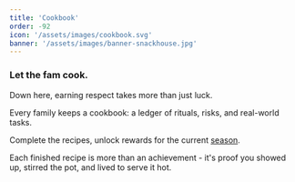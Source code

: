 ```yaml
---
title: 'Cookbook'
order: -92
icon: '/assets/images/cookbook.svg'
banner: '/assets/images/banner-snackhouse.jpg'
---
```


### Let the fam cook.

Down here, earning respect takes more than just luck.

Every family keeps a cookbook: a ledger of rituals, risks, and real-world tasks.

Complete the recipes, unlock rewards for the current [season](./seasons/one).

Each finished recipe is more than an achievement - it's proof you showed up, stirred the pot, and lived to serve it hot.